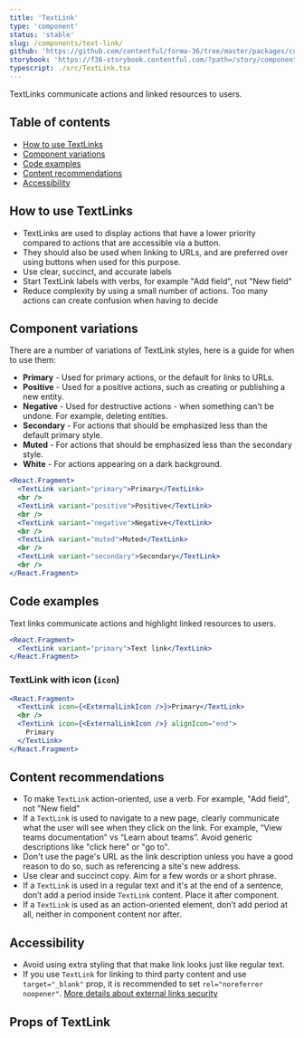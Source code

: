 ```yaml
---
title: 'TextLink'
type: 'component'
status: 'stable'
slug: /components/text-link/
github: 'https://github.com/contentful/forma-36/tree/master/packages/components/text-link'
storybook: 'https://f36-storybook.contentful.com/?path=/story/components-textlink--basic'
typescript: ./src/TextLink.tsx
---
```


TextLinks communicate actions and linked resources to users.

## Table of contents

- [How to use TextLinks](#how-to-use-TextLinks)
- [Component variations](#component-variations)
- [Code examples](#code-examples)
- [Content recommendations](#content-recommendations)
- [Accessibility](#accessibility)

## How to use TextLinks

- TextLinks are used to display actions that have a lower priority compared to actions that are accessible via a button.
- They should also be used when linking to URLs, and are preferred over using buttons when used for this purpose.
- Use clear, succinct, and accurate labels
- Start TextLink labels with verbs, for example "Add field", not "New field"
- Reduce complexity by using a small number of actions. Too many actions can create confusion when having to decide

## Component variations

There are a number of variations of TextLink styles, here is a guide for when to use them:

- **Primary** - Used for primary actions, or the default for links to URLs.
- **Positive** - Used for a positive actions, such as creating or publishing a new entity.
- **Negative** - Used for destructive actions - when something can't be undone. For example, deleting entities.
- **Secondary** - For actions that should be emphasized less than the default primary style.
- **Muted** - For actions that should be emphasized less than the secondary style.
- **White** - For actions appearing on a dark background.

```jsx
<React.Fragment>
  <TextLink variant="primary">Primary</TextLink>
  <br />
  <TextLink variant="positive">Positive</TextLink>
  <br />
  <TextLink variant="negative">Negative</TextLink>
  <br />
  <TextLink variant="muted">Muted</TextLink>
  <br />
  <TextLink variant="secondary">Secondary</TextLink>
  <br />
</React.Fragment>
```

## Code examples

Text links communicate actions and highlight linked resources to users.

```jsx
<React.Fragment>
  <TextLink variant="primary">Text link</TextLink>
</React.Fragment>
```

### TextLink with icon (`icon`)

```jsx
<React.Fragment>
  <TextLink icon={<ExternalLinkIcon />}>Primary</TextLink>
  <br />
  <TextLink icon={<ExternalLinkIcon />} alignIcon="end">
    Primary
  </TextLink>
</React.Fragment>
```

## Content recommendations

- To make `TextLink` action-oriented, use a verb. For example, "Add field", not "New field"
- If a `TextLink` is used to navigate to a new page, clearly communicate what the user will see when they click on the link. For example, “View teams documentation” vs “Learn about teams”. Avoid generic descriptions like "click here" or "go to".
- Don't use the page's URL as the link description unless you have a good reason to do so, such as referencing a site's new address.
- Use clear and succinct copy. Aim for a few words or a short phrase.
- If a `TextLink` is used in a regular text and it's at the end of a sentence, don’t add a period inside `TextLink` content. Place it after component.
- If a `TextLink` is used as an action-oriented element, don’t add period at all, neither in component content nor after.

## Accessibility

- Avoid using extra styling that that make link looks just like regular text.
- If you use `TextLink` for linking to third party content and use `target="_blank"` prop, it is recommended to set `rel="noreferrer noopener"`. [More details about external links security](https://web.dev/external-anchors-use-rel-noopener/)

## Props of TextLink


<Props of="TextLink" />
